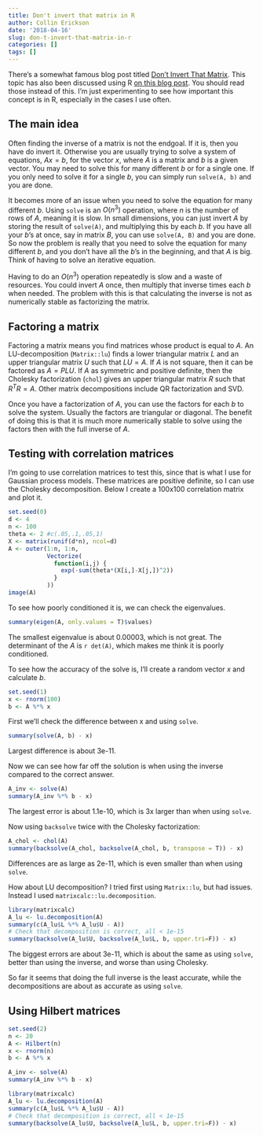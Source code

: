 ```yaml
---
title: Don't invert that matrix in R
author: Collin Erickson
date: '2018-04-16'
slug: don-t-invert-that-matrix-in-r
categories: []
tags: []
---
```


There's a somewhat famous blog post titled
[Don't Invert That Matrix](https://www.johndcook.com/blog/2010/01/19/dont-invert-that-matrix/).
This topic has also been discussed using R
[on this blog post](http://civilstat.com/2015/07/dont-invert-that-matrix-why-and-how/).
You should read those instead of this.
I'm just experimenting to see how important this concept is in R,
especially in the cases I use often.

## The main idea

Often finding the inverse of a matrix is not the endgoal.
If it is, then you have do invert it.
Otherwise you are usually trying to solve a system of equations, $Ax=b$,
for the vector $x$, where $A$ is a matrix and $b$ is a given vector.
You may need to solve this for many different $b$ or for a single one.
If you only need to solve it for a single $b$, you can simply run
`solve(A, b)` and you are done.

It becomes more of an issue when you need to solve the equation for many different $b$.
Using `solve` is an $O(n^3)$ operation, where $n$ is the number of rows of $A$,
meaning it is slow.
In small dimensions, you can just invert $A$ by storing the result of `solve(A)`,
and multiplying this by each $b$.
If you have all your $b$'s at once, say in matrix $B$, you can use
`solve(A, B)` and you are done.
So now the problem is really that you need to solve the equation for many different $b$,
and you don't have all the $b$'s in the beginning,
and that $A$ is big.
Think of having to solve an iterative equation.

Having to do an $O(n^3)$ operation repeatedly is slow and a waste of resources.
You could invert $A$ once, then multiply that inverse times each $b$ when needed.
The problem with this is that calculating the inverse is not as numerically stable
as factorizing the matrix.

## Factoring a matrix

Factoring a matrix means you find matrices whose product is equal to $A$.
An LU-decomposition (`Matrix::lu`) finds a lower triangular matrix $L$
and an upper triangular matrix $U$ such that $LU=A$.
If $A$ is not square, then it can be factored as $A=PLU$.
If $A$ as symmetric and positive definite, then the
Cholesky factorization (`chol`) gives an upper triangular matrix $R$
such that $R^T R = A$.
Other matrix decompositions include QR factorization and SVD.

Once you have a factorization of $A$, you can use the factors
for each $b$ to solve the system.
Usually the factors are triangular or diagonal.
The benefit of doing this is that it is much more numerically stable
to solve using the factors then with the full inverse of $A$.

## Testing with correlation matrices

I'm going to use correlation matrices to test this,
since that is what I use for Gaussian process models.
These matrices are positive definite,
so I can use the Cholesky decomposition.
Below I create a 100x100 correlation matrix and plot it.

```r
set.seed(0)
d <- 4
n <- 100
theta <- 2 #c(.05,.1,.05,1)
X <- matrix(runif(d*n), ncol=d)
A <- outer(1:n, 1:n,
           Vectorize(
             function(i,j) {
               exp(-sum(theta*(X[i,]-X[j,])^2))
             }
           ))
image(A)
```

To see how poorly conditioned it is, we can check the eigenvalues.

```r
summary(eigen(A, only.values = T)$values)
```
The smallest eigenvalue is about 0.00003, which is not great.
The determinant of the $A$ is `r det(A)`, which makes me think
it is poorly conditioned.

To see how the accuracy of the solve is,
I'll create a random vector $x$ and calculate $b$.


```r
set.seed(1)
x <- rnorm(100)
b <- A %*% x
```

First we'll check the difference between x and using `solve`.

```r
summary(solve(A, b) - x)
```
Largest difference is about 3e-11.

Now we can see how far off the solution is when using the inverse
compared to the correct answer.

```r
A_inv <- solve(A)
summary(A_inv %*% b - x)
```
The largest error is about 1.1e-10, which is 3x larger than when using `solve`.

Now using `backsolve` twice with the Cholesky factorization:
```r
A_chol <- chol(A)
summary(backsolve(A_chol, backsolve(A_chol, b, transpose = T)) - x)
```
Differences are as large as 2e-11, which is even smaller than
when using `solve`.

How about LU decomposition?
I tried first using `Matrix::lu`, but had issues.
Instead I used `matrixcalc::lu.decomposition`.

```r
library(matrixcalc)
A_lu <- lu.decomposition(A)
summary(c(A_lu$L %*% A_lu$U - A))
# Check that decomposition is correct, all < 1e-15
summary(backsolve(A_lu$U, backsolve(A_lu$L, b, upper.tri=F)) - x)
```
The biggest errors are about 3e-11, which is about the same as using `solve`,
better than using the inverse, and worse than using Cholesky.


So far it seems that doing the full inverse is the least accurate,
while the decompositions are about as accurate as using `solve`.

## Using Hilbert matrices

```r
set.seed(2)
n <- 20
A <- Hilbert(n)
x <- rnorm(n)
b <- A %*% x
```

```r

A_inv <- solve(A)
summary(A_inv %*% b - x)
```

```r
library(matrixcalc)
A_lu <- lu.decomposition(A)
summary(c(A_lu$L %*% A_lu$U - A))
# Check that decomposition is correct, all < 1e-15
summary(backsolve(A_lu$U, backsolve(A_lu$L, b, upper.tri=F)) - x)
```

